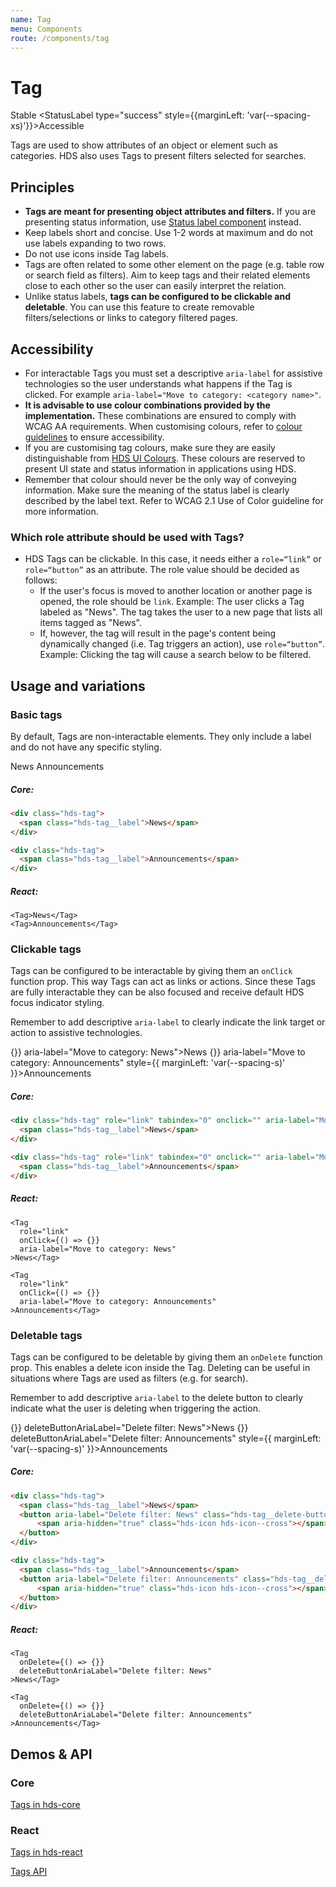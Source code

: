 ```yaml
---
name: Tag
menu: Components
route: /components/tag
---
```




# Tag

<StatusLabel type="info">Stable</StatusLabel>
<StatusLabel type="success" style={{marginLeft: 'var(--spacing-xs)'}}>Accessible</StatusLabel> 

<LargeParagraph>
  Tags are used to show attributes of an object or element such as categories. HDS also uses Tags to present filters selected for searches.
</LargeParagraph>

## Principles

- **Tags are meant for presenting object attributes and filters.** If you are presenting status information, use [Status label component](/components/status-label) instead.
- Keep labels short and concise. Use 1-2 words at maximum and do not use labels expanding to two rows.
- Do not use icons inside Tag labels.
- Tags are often related to some other element on the page (e.g. table row or search field as filters). Aim to keep tags and their related elements close to each other so the user can easily interpret the relation.
- Unlike status labels, **tags can be configured to be clickable and deletable**. You can use this feature to create removable filters/selections or links to category filtered pages.

## Accessibility

- For interactable Tags you must set a descriptive `aria-label` for assistive technologies so the user understands what happens if the Tag is clicked. For example `aria-label="Move to category: <category name>"`.
- **It is advisable to use colour combinations provided by the implementation.** These combinations are ensured to comply with WCAG AA requirements. When customising colours, refer to [colour guidelines](/design-tokens/colour "Colour") to ensure accessibility.
- If you are customising tag colours, make sure they are easily distinguishable from [HDS UI Colours](/design-tokens/colour#ui-colours). These colours are reserved to present UI state and status information in applications using HDS.
- Remember that colour should never be the only way of conveying information. Make sure the meaning of the status label is clearly described by the label text. Refer to <Link href="https://www.w3.org/WAI/WCAG21/Understanding/use-of-color.html" external>WCAG 2.1 Use of Color guideline</Link> for more information.

### Which role attribute should be used with Tags?
- HDS Tags can be clickable. In this case, it needs either a `role=“link”` or  `role=“button”` as an attribute. The role value should be decided as follows:
  - If the user's focus is moved to another location or another page is opened, the role should be `link`. Example: The user clicks a Tag labeled as "News". The tag takes the user to a new page that lists all items tagged as "News".
  - If, however, the tag will result in the page's content being dynamically changed (i.e. Tag triggers an action), use `role=“button”`. Example: Clicking the tag will cause a search below to be filtered.

## Usage and variations

### Basic tags

By default, Tags are non-interactable elements. They only include a label and do not have any specific styling.

<Playground>
<Tag>News</Tag>
<Tag style={{ marginLeft: 'var(--spacing-s)' }}>Announcements</Tag>
</Playground>

##### Core:
```html
<div class="hds-tag">
  <span class="hds-tag__label">News</span>
</div>

<div class="hds-tag">
  <span class="hds-tag__label">Announcements</span>
</div>
```

##### React:
```tsx
<Tag>News</Tag>
<Tag>Announcements</Tag>
```

### Clickable tags

Tags can be configured to be interactable by giving them an `onClick` function prop. This way Tags can act as links or actions. Since these Tags are fully interactable they can be also focused and receive default HDS focus indicator styling.

Remember to add descriptive `aria-label` to clearly indicate the link target or action to assistive technologies.

<Playground>
<Tag role="link" onClick={() => {}} aria-label="Move to category: News">News</Tag>
<Tag role="link" onClick={() => {}} aria-label="Move to category: Announcements" style={{ marginLeft: 'var(--spacing-s)' }}>Announcements</Tag>
</Playground>

##### Core:
```html
<div class="hds-tag" role="link" tabindex="0" onclick="" aria-label="Move to category: News">
  <span class="hds-tag__label">News</span>
</div>

<div class="hds-tag" role="link" tabindex="0" onclick="" aria-label="Move to category: Announcements">
  <span class="hds-tag__label">Announcements</span>
</div>
```

##### React:
```tsx
<Tag 
  role="link" 
  onClick={() => {}} 
  aria-label="Move to category: News" 
>News</Tag>

<Tag 
  role="link" 
  onClick={() => {}} 
  aria-label="Move to category: Announcements" 
>Announcements</Tag>
```

### Deletable tags

Tags can be configured to be deletable by giving them an `onDelete` function prop. This enables a delete icon inside the Tag. Deleting can be useful in situations where Tags are used as filters (e.g. for search).

Remember to add descriptive `aria-label` to the delete button to clearly indicate what the user is deleting when triggering the action.

<Playground>
<Tag onDelete={() => {}} deleteButtonAriaLabel="Delete filter: News">News</Tag>
<Tag onDelete={() => {}} deleteButtonAriaLabel="Delete filter: Announcements" style={{ marginLeft: 'var(--spacing-s)' }}>Announcements</Tag>
</Playground>

##### Core:
```html
<div class="hds-tag">
  <span class="hds-tag__label">News</span>
  <button aria-label="Delete filter: News" class="hds-tag__delete-button button-reset">
      <span aria-hidden="true" class="hds-icon hds-icon--cross"></span>
  </button>
</div>

<div class="hds-tag">
  <span class="hds-tag__label">Announcements</span>
  <button aria-label="Delete filter: Announcements" class="hds-tag__delete-button button-reset">
      <span aria-hidden="true" class="hds-icon hds-icon--cross"></span>
  </button>
</div>
```

##### React:
```tsx
<Tag 
  onDelete={() => {}} 
  deleteButtonAriaLabel="Delete filter: News" 
>News</Tag>

<Tag 
  onDelete={() => {}} 
  deleteButtonAriaLabel="Delete filter: Announcements" 
>Announcements</Tag>
```


## Demos & API

### Core

[Tags in hds-core](/storybook/core/?path=/story/components-tag--default)

### React

[Tags in hds-react](/storybook/react/?path=/story/components-tag--default)

[Tags API](/storybook/react/?path=/docs/components-tag--default)
